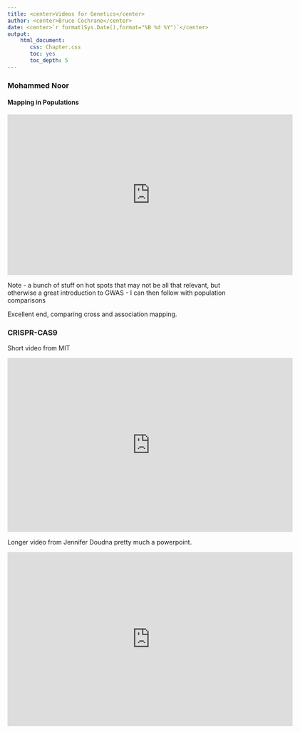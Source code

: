 ```yaml
---
title: <center>Videos for Genetics</center>
author: <center>Bruce Cochrane</center>
date: <center>`r format(Sys.Date(),format="%B %d %Y")`</center>
output: 
    html_document:
       css: Chapter.css
       toc: yes
       toc_depth: 5
---
```


### Mohammed Noor

#### Mapping in Populations

<iframe width="640" height="360" src="https://www.youtube.com/embed/DCmpMhFTBB8?feature=player_detailpage&start=3660" frameborder="0" allowfullscreen></iframe>

Note - a bunch of stuff on hot spots that may not be all that relevant, but otherwise a great introduction to GWAS - I can then follow with population comparisons

Excellent end, comparing cross and association mapping.

### CRISPR-CAS9

Short video from MIT

<iframe width="640" height="390" src="https://www.youtube.com/embed/2pp17E4E-O8" frameborder="0" allowfullscreen></iframe>

Longer video from Jennifer Doudna pretty much a powerpoint.

<iframe width="640" height="390" src="https://www.youtube.com/embed/2pp17E4E-O8" frameborder="0" allowfullscreen></iframe>